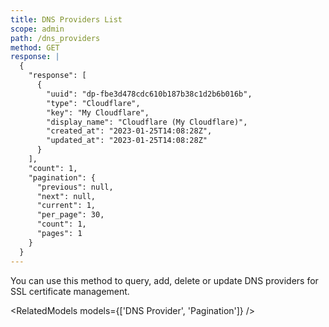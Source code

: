 ```yaml
---
title: DNS Providers List
scope: admin
path: /dns_providers
method: GET
response: |
  {
    "response": [
      {
        "uuid": "dp-fbe3d478cdc610b187b38c1d2b6b016b",
        "type": "Cloudflare",
        "key": "My Cloudflare",
        "display_name": "Cloudflare (My Cloudflare)",
        "created_at": "2023-01-25T14:08:28Z",
        "updated_at": "2023-01-25T14:08:28Z"
      }
    ],
    "count": 1,
    "pagination": {
      "previous": null,
      "next": null,
      "current": 1,
      "per_page": 30,
      "count": 1,
      "pages": 1
    }
  }
---
```


You can use this method to query, add, delete or update DNS providers for SSL certificate management.

<RelatedModels models={['DNS Provider', 'Pagination']} />